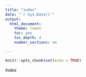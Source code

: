 ```yaml
---
title: "index"
date: "`r Sys.Date()`"
output:
  html_document:
    theme: lumen
    toc: yes
    toc_depth: 4
    number_sections: no

---
```


```r
knitr::opts_chunk$set(echo = TRUE)
```

Index